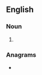 ==English==

===Noun===
{{head|en|noun plural form}}

# {{plural of|outie|lang=en}}

===Anagrams===
* {{l|en|soutie}}